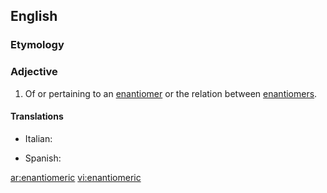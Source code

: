 ==English==

===Etymology===
{{suffix|enantiomer|ic|lang=en}}

===Adjective===
{{en-adj|-}}

# Of or pertaining to an [[enantiomer]] or the relation between [[enantiomers]].

====Translations====
{{trans-top|pertaining to an enantiomer}}
* Italian: {{t|it|enantiomerico}}
{{trans-mid}}
* Spanish: {{t|es|enantiomérico}}
{{trans-bottom}}

[[ar:enantiomeric]]
[[vi:enantiomeric]]